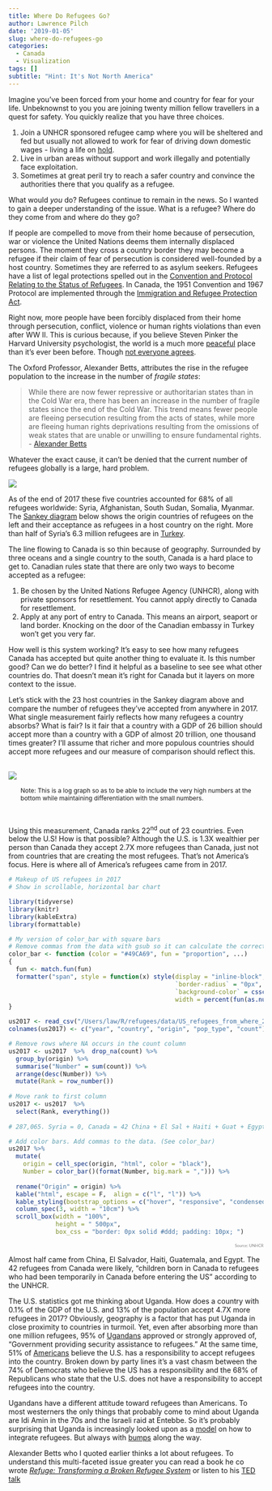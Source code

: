 ```yaml
---
title: Where Do Refugees Go?
author: Lawrence Pilch
date: '2019-01-05'
slug: where-do-refugees-go
categories:
  - Canada
  - Visualization
tags: []
subtitle: "Hint: It's Not North America"
---
```

Imagine you've been forced from your home and country for fear for your life. Unbeknownst to you you are joining twenty million fellow travellers in a quest for safety. You quickly realize that you have three choices. 

1. Join a UNHCR sponsored refugee camp where you will be sheltered and fed but usually not allowed to work for fear of driving down domestic wages - living a life on [hold](https://www.theguardian.com/global-development/2016/jan/27/life-dadaab-three-generations-of-refugees-isolated-from-kenyan-society).
2. Live in urban areas without support and work illegally and potentially face exploitation. 
3. Sometimes at great peril try to reach a safer country and convince the authorities there that you qualify as a refugee. 

What would *you* do? Refugees continue to remain in the news. So I wanted to gain a deeper understanding of the issue. What is a refugee? Where do they come from and where do they go?

If people are compelled to move from their home because of persecution, war or violence the United Nations deems them internally displaced persons. The moment they cross a country border they may become a refugee if their claim of fear of persecution is considered well-founded by a host country. Sometimes they are referred to as asylum seekers. Refugees have a list of legal protections spelled out in the [Convention and Protocol Relating to the Status of Refugees](https://www.unhcr.org/3b66c2aa10). In Canada, the 1951 Convention and 1967 Protocol are implemented through the [Immigration and Refugee Protection Act](https://laws-lois.justice.gc.ca/eng/acts/i-2.5/page-1.html).


Right now, more people have been forcibly displaced from their home through persecution, conflict, violence or human rights violations than even after WW II. This is curious because, if you believe Steven Pinker the Harvard University psychologist, the world is a much more [peaceful](https://stevenpinker.com/files/pinker/files/has_the_decline_of_violence_reversed_since_the_better_angels_of_our_nature_was_written_2017.pdf) place than it's ever been before. Though [not everyone agrees](https://www.thenation.com/article/waiting-for-steven-pinkers-enlightenment/). 

The Oxford Professor, Alexander Betts, attributes the rise in the refugee population to the increase in the number of *fragile states*:

>While there are now fewer repressive or authoritarian states than in the Cold War era, there has been an increase in the number of fragile states since the end of the Cold War. This trend means fewer people are fleeing persecution resulting from the acts of states, while more are fleeing human rights deprivations resulting from the omissions of weak states that are unable or unwilling to ensure fundamental rights. - [Alexander Betts](https://www.fmreview.org/fragilestates/betts)

Whatever the exact cause, it can't be denied that the current number of refugees globally is a large, hard problem.

![](/img/glob_refugee_popn_1951_2017.svg)  

As of the end of 2017 these five countries accounted for 68% of all refugees worldwide: Syria, Afghanistan, South Sudan, Somalia, Myanmar. The [Sankey diagram](https://en.wikipedia.org/wiki/Sankey_diagram) below shows the origin countries of refugees on the left and their acceptance as refugees in a host country on the right. More than half of Syria's 6.3 million refugees are in [Turkey](https://www.bloomberg.com/news/features/2018-12-12/an-endless-flood-of-syrian-refugees-tests-turkey-s-tolerance).

<div class="flourish-embed" data-src="visualisation/152562" data-height="900px"></div><script src="https://public.flourish.studio/resources/embed.js"></script>

The line flowing to Canada is so thin because of geography. Surrounded by three oceans and a single country to the south, Canada is a hard place to get to. Canadian rules state that there are only two ways to become accepted as a refugee:
  
1. Be chosen by the United Nations Refugee Agency (UNHCR), along with private sponsors for resettlement. You cannot apply directly to Canada for resettlement. 
2. Apply at any port of entry to Canada. This means an airport, seaport or land border. Knocking on the door of the Canadian embassy in Turkey won't get you very far. 

How well is this system working? It's easy to see how many refugees Canada has accepted but quite another thing to evaluate it. Is this number good? Can we do better? I find it helpful as a baseline to see see what other countries do. That doesn't mean it's right for Canada but it layers on more context to the issue. 

Let's stick with the 23 host countries in the Sankey diagram above and compare the number of refugees they've accepted from anywhere in 2017. What single measurement fairly reflects how many refugees a country absorbs? What is fair? Is it fair that a country with a GDP of 26 billion should accept more than a country with a GDP of almost 20 trillion, one thousand times greater? I'll assume that richer and more populous countries should accept more refugees and our measure of comparison should reflect this. 
  <br><br> 
  
![](/img/refugee_gdp_per_cap.svg)
<style>
.nobullet li {
  list-style-type: none;
  font-size: 12px;
  text-indent: 0px;
}
</style>
  <div class="nobullet">
  * Note: This is a log graph so as to be able to include the very high numbers at the bottom while maintaining differentiation with the small numbers.
</div>

<br>  
  
Using this measurement, Canada ranks 22^nd^ out of 23 countries. Even below the U.S! How is that possible? Although the U.S. is 1.3X wealthier per person than Canada they accept 2.7X more refugees than Canada, just not from countries that are creating the most refugees. That's not America's focus. Here is where all of America's refugees came from in 2017. 

```r

# Makeup of US refugees in 2017
# Show in scrollable, horizontal bar chart 

library(tidyverse)
library(knitr)
library(kableExtra)
library(formattable)

# My version of color_bar with square bars
# Remove commas from the data with gsub so it can calculate the correct width
color_bar <- function (color = "#49CA69", fun = "proportion", ...) 
{
  fun <- match.fun(fun)
  formatter("span", style = function(x) style(display = "inline-block", 
                                              `border-radius` = "0px", `padding-right` = "0px", 
                                              `background-color` = csscolor(color), 
                                              width = percent(fun(as.numeric(gsub(",", "", x)), ...))))
}

us2017 <- read_csv("/Users/law/R/refugees/data/US_refugees_from_where_2017.csv", skip = 3, col_names = TRUE, col_types = "dcccd")
colnames(us2017) <- c("year", "country", "origin", "pop_type", "count")

# Remove rows where NA occurs in the count column
us2017 <- us2017  %>%  drop_na(count) %>% 
  group_by(origin) %>% 
  summarise("Number" = sum(count)) %>% 
  arrange(desc(Number)) %>% 
  mutate(Rank = row_number()) 
 
# Move rank to first column
us2017 <- us2017  %>% 
  select(Rank, everything())
 
# 287,065. Syria = 0, Canada = 42 China + El Sal + Haiti + Guat + Egypt = 

# Add color bars. Add commas to the data. (See color_bar)
us2017 %>% 
  mutate(
    origin = cell_spec(origin, "html", color = "black"),
    Number = color_bar()(format(Number, big.mark = ","))) %>% 
  
  rename("Origin" = origin) %>%
  kable("html", escape = F,  align = c("l", "l")) %>%
  kable_styling(bootstrap_options = c("hover", "responsive", "condensed"), full_width = FALSE, position = "float_left")  %>%
  column_spec(3, width = "10cm") %>% 
  scroll_box(width = "100%", 
             height = " 500px",
             box_css = "border: 0px solid #ddd; padding: 10px; ") 


```
<style type="text/css">
h4 { /* Header 2 */
    font-size: 8px;
    font-family: "lato";
    color: grey;
    text-align: right;
    font-weight: normal;
}
</style>
#### Source: UNHCR

Almost half came from China, El Salvador, Haiti, Guatemala, and Egypt. The 42 refugees from Canada were likely, "children born in Canada to refugees who had been temporarily in Canada before entering the US" according to the UNHCR.

The U.S. statistics got me thinking about Uganda. How does a country with 0.1% of the GDP of the U.S. and 13% of the population accept 4.7X more refugees in 2017? Obviously, geography is a factor that has put Uganda in close proximity to countries in turmoil. Yet, even after absorbing more than one million refugees, 95% of [Ugandans](https://www.rescue.org/sites/default/files/document/2858/ircuganda.pdf) approved or strongly approved of, "Government providing	security	assistance	to	refugees." At the same time, 51% of [Americans](http://www.pewresearch.org/fact-tank/2018/05/24/republicans-turn-more-negative-toward-refugees-as-number-admitted-to-u-s-plummets/) believe the U.S. has a responsibility to accept refugees into the country. Broken down by party lines it's a vast chasm between the 74% of Democrats who believe the US has a responsibility and the 68% of Republicans who state that the U.S. does not have a responsibility to accept refugees into the country.

Ugandans have a different attitude toward refugees than Americans. To most westerners the only things that probably come to mind about Uganda are Idi Amin in the 70s and the Israeli raid at Entebbe. So it's probably surprising that Uganda is increasingly looked upon as a [model](https://www.theguardian.com/commentisfree/2018/jun/26/europe-learn-africa-refugees-solutions) on how to integrate refugees. But always with [bumps](https://www.migrationpolicy.org/article/can-ugandas-breakthrough-refugee-hosting-model-be-sustained) along the way.

Alexander Betts who I quoted earlier thinks a lot about refugees. To understand this multi-faceted issue greater you can read a book he co wrote [*Refuge: Transforming a Broken Refugee System*](https://www.penguin.co.uk/articles/2017/refuge-extract/) or listen to his 
[TED talk](https://www.ted.com/talks/alexander_betts_our_refugee_system_is_failing_here_s_how_we_can_fix_it?language=en)



